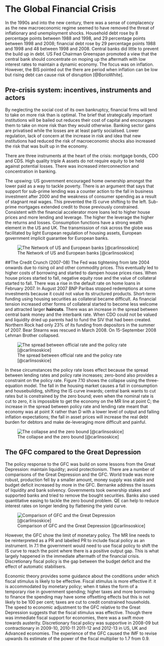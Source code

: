 # The Global Financial Crisis
In the 1990s and into the new century, there was a sense of complacency as the new macroeconomic regime seemed to have removed the threat of inflationary and unemployment shocks. Household debt rose by 8 percentage points between 1988 and 1998, and 29 percentage points between 1998 and 2008; financial debt rose by 29 percentage points 1988 and 1998 and 48 between 1998 and 2008. Central banks did little to prevent the build up in debt.  US Fed Chairman Greenspan promoted a view that the central bank should concentrate on moping up the aftermath with low interest rates to maintain a dynamic economy. The focus was on inflation.  However, the BIS pointed out the there are period when inflation can be low but rising debt can cause risk of disruption [@BorioWhite].

## Pre-crisis system: incentives, instruments and actors
By neglecting the social cost of its own bankruptcy, financial firms will tend to take on more risk than is optimal. The brief that strategically important institutions will be bailed out reduces their cost of capital and encourages them to take on more risk than they would otherwise. Banking sector gains are privatised while the losses are at least partly socialised. Lower regulation, lack of concern at the increase in risk and idea that new institutions had reduced the risk of macroeconomic shocks also increased the risk that was built up in the economy. 

There are three instruments at the heart of the crisis:  mortgage bonds, CDO and CDS. High quality triple A assets do not require equity to be held against potential losses.  There was increased interconnection and concentration in banking. 

The upswing: US government encouraged home ownership amongst the lower paid as a way to tackle poverty. There is an argument that says that support for sub-prime lending was a counter action to the fall in business investment after 2000 and the weakness of consumer spending as a result of stagnant real wages. This prevented the IS curve shifting to the left. Sub-prime mortgages extended credit to those previously constrained. Consistent with the financial accelerator more loans led to higher house prices and more lending and leverage. The higher the leverage the higher the returns and losses. Consumption functions have a strong wealth element in the US and UK. The transmission of risk across the globe was facilitated by light European regulation of housing assets, European government implicit guarantee for European banks. 

![The Network of US and European banks [@carlinsoskice]](./Figures/GFC/EUbankUSCDO.png)

##The Credit Crunch (2007-08)
The Fed was tightening from late 2004 onwards due to rising oil and other commodity prices. This eventually led to higher costs of borrowing and started to dampen house prices rises. When house prices started to fall, negative equity rose and the value of collateral started to fall. There was a rise in the default rate on home loans in February 2007. In August 2007 BNP Paribas stopped redemptions at some investments because it could not value its structured products. Short-term funding using housing securities as collateral became difficult. As financial tension increased other forms of collateral started to become less welcome and attracted larger **haircuts**. There was an increase in the spread between central bank money and the interbank rate. When CDO could not be valued and liquidity dried up parents had to fund the SIV that had been created. Northern Rock had only 23% of its funding from depositors in the summer of 2007. Bear Stearns was rescued in March 2008. On 15-September 2008 Lehman Brother collapsed. 

![The spread between official rate and the policy rate [@carlinsoskice]](./Figures/GFC/spread.png)

In these circumstances the policy rate loses effect because the spread between lending rates and policy rate increases; zero-bond also provides a constraint on the policy rate. Figure 7.10 shows the collapse using the three-equation model. The fall in the housing market causes a fall in consumption and housebuilding, shifting the IS curve inwards; central bank wants to cut rates but is constrained by the zero bound; even when the nominal rate is cut to zero, it is impossible to get the economy on the MR line at point C; the increase in the spread between policy rate and lending rate meant that economy was at point X rather than D with a lower level of output and falling inflation expectations; the fall in asset prices will increase the real debt burden for debtors and make de-leveraging more difficult and painful. 

![The collapse and the zero bound [@carlinsoskice]](./Figures/GFC/zerobound.jpg)

## The GFC compared to the Great Depression
The policy response to the GFC was build on some lessons from the Great Depression: maintain liquidity; avoid protectionism. There are a number of comparisons of the Great Depression and the GFC. World trade was more robust, production fell by a smaller amount, money supply was stable and budget deficit increased by more in the GFC. Bernanke address the issues of liquidity and bank solvency. Governments took ownership stakes and supported banks and tried to remove the bought securities. Banks also used quantitative easing to tackle the zero bound problem. QE can help to reduce interest rates on longer lending by flattening the yield curve. 

![Comparison of GFC and the Great Depression [@carlinsoskice]](./Figures/GFC/GFCGD.png)

However, the GFC show the limit of monetary policy. The MR line needs to be reinterpreted as a PR and labelled PR to include fiscal policy as an instrument. In 7.1 the government would need to use fiscal policy to shift the IS curve to reach the point where there is a positive output gap. This is what largely happened in the immediate aftermath of the financial crisis. Discretionary fiscal policy is the gap between the budget deficit and the effect of automatic stabilisers. 

Economic theory provides some guidance about the conditions under which fiscal stimulus is likely to be effective.  Fiscal stimulus is more effective if: it is accommodated by monetary policy; when it takes the form of a temporary rise in government spending; higher taxes and more borrowing to finance the spending may have some offsetting effects but this is not likely to be 100 per cent; taxes are cut to credit constrained households. The speed to economic adjustment to the GFC relative to the Great Depression suggests that the fiscal stimulus was effective. Though there was immediate fiscal support for economies, there was a swift move towards austerity. Discretionary fiscal policy was supportive in 2008-09 but contractionary in 2009-10, 2010-11 2011-12 and 2012-13 in US, UK and Advanced economies. The experience of the GFC caused the IMF to revise upwards its estimate of the power of the fiscal multiplier to 1.7 from 0.9. 
